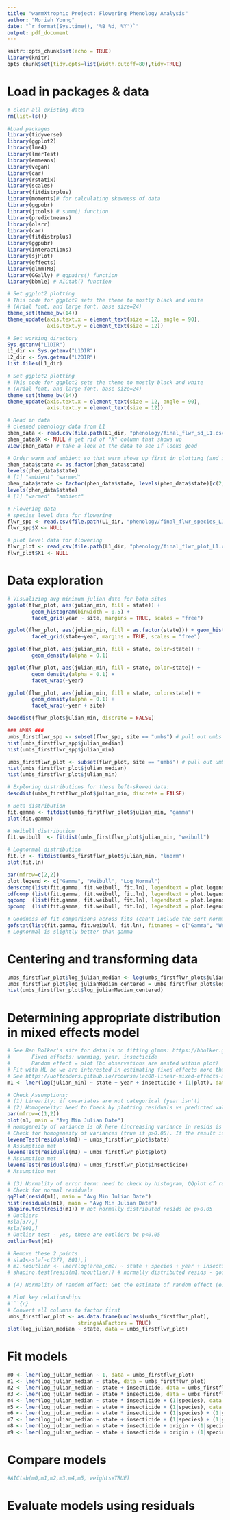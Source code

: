 ```yaml
---
title: "warmXtrophic Project: Flowering Phenology Analysis"
author: "Moriah Young"
date: "`r format(Sys.time(), '%B %d, %Y')`"
output: pdf_document
---
```


```r
knitr::opts_chunk$set(echo = TRUE)
library(knitr)
opts_chunk$set(tidy.opts=list(width.cutoff=80),tidy=TRUE)
```

# Load in packages & data
```r
# clear all existing data
rm(list=ls())

#Load packages
library(tidyverse)
library(ggplot2)
library(lme4)
library(lmerTest)
library(emmeans)
library(vegan)
library(car)
library(rstatix)
library(scales)
library(fitdistrplus)
library(moments)# for calculating skewness of data
library(ggpubr)
library(jtools) # summ() function
library(predictmeans)
library(olsrr)
library(car)
library(fitdistrplus)
library(ggpubr)
library(interactions)
library(sjPlot)
library(effects)
library(glmmTMB)
library(GGally) # ggpairs() function
library(bbmle) # AICtab() function

# Set ggplot2 plotting
# This code for ggplot2 sets the theme to mostly black and white 
# (Arial font, and large font, base size=24)
theme_set(theme_bw(14))
theme_update(axis.text.x = element_text(size = 12, angle = 90),
             axis.text.y = element_text(size = 12))

# Set working directory
Sys.getenv("L1DIR")
L1_dir <- Sys.getenv("L1DIR")
L2_dir <- Sys.getenv("L2DIR")
list.files(L1_dir)

# Set ggplot2 plotting
# This code for ggplot2 sets the theme to mostly black and white 
# (Arial font, and large font, base size=24)
theme_set(theme_bw(14))
theme_update(axis.text.x = element_text(size = 12, angle = 90),
             axis.text.y = element_text(size = 12))

# Read in data
# cleaned phenology data from L1
phen_data <- read.csv(file.path(L1_dir, "phenology/final_flwr_sd_L1.csv"))
phen_data$X <- NULL # get rid of "X" column that shows up
View(phen_data) # take a look at the data to see if looks good

# Order warm and ambient so that warm shows up first in plotting (and is default is red = warm; blue = ambient). First make it a factor
phen_data$state <- as.factor(phen_data$state)
levels(phen_data$state)
# [1] "ambient" "warmed" 
phen_data$state <- factor(phen_data$state, levels(phen_data$state)[c(2,1)])
levels(phen_data$state)
# [1] "warmed"  "ambient"

# Flowering data
# species level data for flowering
flwr_spp <- read.csv(file.path(L1_dir, "phenology/final_flwr_species_L1.csv"))
flwr_spp$X <- NULL

# plot level data for flowering
flwr_plot <- read_csv(file.path(L1_dir, "phenology/final_flwr_plot_L1.csv"))
flwr_plot$X1 <- NULL
```

# Data exploration
```r
# Visualizing avg minimum julian date for both sites
ggplot(flwr_plot, aes(julian_min, fill = state)) + 
        geom_histogram(binwidth = 0.5) + 
        facet_grid(year ~ site, margins = TRUE, scales = "free")

ggplot(flwr_plot, aes(julian_min, fill = as.factor(state))) + geom_histogram(binwidth = 0.5) + 
        facet_grid(state~year, margins = TRUE, scales = "free")

ggplot(flwr_plot, aes(julian_min, fill = state, color=state)) +
        geom_density(alpha = 0.1)

ggplot(flwr_plot, aes(julian_min, fill = state, color=state)) +
        geom_density(alpha = 0.1) +
        facet_wrap(~year)

ggplot(flwr_plot, aes(julian_min, fill = state, color=state)) +
        geom_density(alpha = 0.1) +
        facet_wrap(~year + site)

descdist(flwr_plot$julian_min, discrete = FALSE)

### UMBS ###
umbs_firstflwr_spp <- subset(flwr_spp, site == "umbs") # pull out umbs only data
hist(umbs_firstflwr_spp$julian_median)
hist(umbs_firstflwr_spp$julian_min) 

umbs_firstflwr_plot <- subset(flwr_plot, site == "umbs") # pull out umbs only data
hist(umbs_firstflwr_plot$julian_median)
hist(umbs_firstflwr_plot$julian_min)

# Exploring distributions for these left-skewed data:
descdist(umbs_firstflwr_plot$julian_min, discrete = FALSE)

# Beta distribution 
fit.gamma <- fitdist(umbs_firstflwr_plot$julian_min, "gamma")
plot(fit.gamma)

# Weibull distribution
fit.weibull  <- fitdist(umbs_firstflwr_plot$julian_min, "weibull")

# Lognormal distribution 
fit.ln <- fitdist(umbs_firstflwr_plot$julian_min, "lnorm")
plot(fit.ln)

par(mfrow=c(2,2))
plot.legend <- c("Gamma", "Weibull", "Log Normal")
denscomp(list(fit.gamma, fit.weibull, fit.ln), legendtext = plot.legend)
cdfcomp (list(fit.gamma, fit.weibull, fit.ln), legendtext = plot.legend)
qqcomp  (list(fit.gamma, fit.weibull, fit.ln), legendtext = plot.legend)
ppcomp  (list(fit.gamma, fit.weibull, fit.ln), legendtext = plot.legend)

# Goodness of fit comparisons across fits (can't include the sqrt normal bc it becomes diff response values)
gofstat(list(fit.gamma, fit.weibull, fit.ln), fitnames = c("Gamma", "Weibull", "Log Normal"))
# Lognormal is slightly better than gamma
```

# Centering and transforming data
```r
umbs_firstflwr_plot$log_julian_median <- log(umbs_firstflwr_plot$julian_median)
umbs_firstflwr_plot$log_julianMedian_centered = umbs_firstflwr_plot$log_julian_median - mean(umbs_firstflwr_plot$log_julian_median)
hist(umbs_firstflwr_plot$log_julianMedian_centered)
```

# Determining appropriate distribution in mixed effects model
```r
# See Ben Bolker's site for details on fitting glmms: https://bbolker.github.io/mixedmodels-misc/glmmFAQ.html
#       Fixed effects: warming, year, insecticide
#       Random effect = plot (bc observations are nested within plot)
# Fit with ML bc we are interested in estimating fixed effects more than random effects
# See https://uoftcoders.github.io/rcourse/lec08-linear-mixed-effects-models.html for more details 
m1 <- lmer(log(julian_min) ~ state + year + insecticide + (1|plot), data = umbs_firstflwr_plot, REML=FALSE)

# Check Assumptions:
# (1) Linearity: if covariates are not categorical (year isn't)
# (2) Homogeneity: Need to Check by plotting residuals vs predicted values.
par(mfrow=c(1,2))
plot(m1, main = "Avg Min Julian Date")
# Homogeneity of variance is ok here (increasing variance in resids is not increasing with fitted values)
# Check for homogeneity of variances (true if p>0.05). If the result is not significant, the assumption of equal variances (homoscedasticity) is met (no significant difference between the group variances).
leveneTest(residuals(m1) ~ umbs_firstflwr_plot$state)
# Assumption met
leveneTest(residuals(m1) ~ umbs_firstflwr_plot$plot)
# Assumption met
leveneTest(residuals(m1) ~ umbs_firstflwr_plot$insecticide)
# Assumption met

# (3) Normality of error term: need to check by histogram, QQplot of residuals, could do Kolmogorov-Smirnov test.
# Check for normal residuals
qqPlot(resid(m1), main = "Avg Min Julian Date")
hist(residuals(m1), main = "Avg Min Julian Date")
shapiro.test(resid(m1)) # not normally distributed resids bc p>0.05
# Outliers
#sla[377,]
#sla[801,]
# Outlier test - yes, these are outliers bc p<0.05 
outlierTest(m1)

# Remove these 2 points
# sla1<-sla[-c(377, 801),]
# m1.nooutlier <- lmer(log(area_cm2) ~ state + species + year + insecticide + (1|plot), data = sla1, REML=FALSE)
# shapiro.test(resid(m1.nooutlier)) # normally distributed resids - good!

# (4) Normality of random effect: Get the estimate of random effect (e.g., random intercepts), and check them as you would check the residual. [***need to do for final model]

# Plot key relationships
#```{r}
# Convert all columns to factor first
umbs_firstflwr_plot <- as.data.frame(unclass(umbs_firstflwr_plot),
                       stringsAsFactors = TRUE)
plot(log_julian_median ~ state, data = umbs_firstflwr_plot)
```

# Fit models
```r
m0 <- lmer(log_julian_median ~ 1, data = umbs_firstflwr_plot)
m1 <- lmer(log_julian_median ~ state, data = umbs_firstflwr_plot)
m2 <- lmer(log_julian_median ~ state + insecticide, data = umbs_firstflwr_plot)
m3 <- lmer(log_julian_median ~ state * insecticide, data = umbs_firstflwr_plot)
m4 <- lmer(log_julian_median ~ state * insecticide + (1|species), data = umbs_firstflwr_plot)
m5 <- lmer(log_julian_median ~ state + insecticide + (1|species), data = umbs_firstflwr_plot)
m6 <- lmer(log_julian_median ~ state * insecticide + (1|species) + (1|year_factor), data = umbs_firstflwr_plot)
m7 <- lmer(log_julian_median ~ state + insecticide + (1|species) + (1|year_factor), data = umbs_firstflwr_plot)
m8 <- lmer(log_julian_median ~ state + insecticide + origin + (1|species) + (1|year_factor), data = umbs_firstflwr_plot)
m9 <- lmer(log_julian_median ~ state + insecticide + origin + (1|species) + (1|year_factor) + (1|plot), data = umbs_firstflwr_plot)

```

# Compare models
```r
#AICtab(m0,m1,m2,m3,m4,m5, weights=TRUE)
```

# Evaluate models using residuals
```r

```

